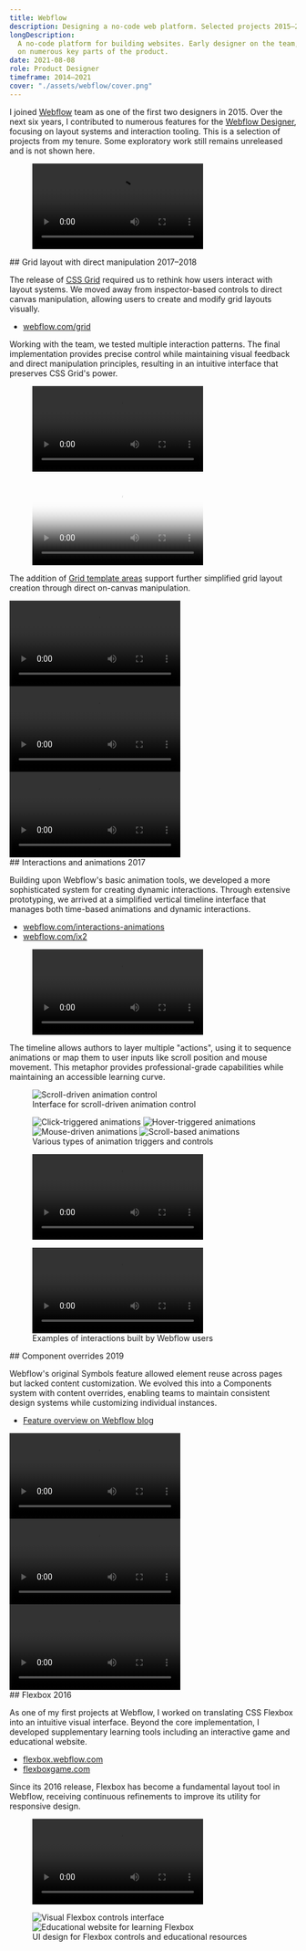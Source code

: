 ```yaml
---
title: Webflow
description: Designing a no-code web platform. Selected projects 2015–2021.
longDescription:
  A no-code platform for building websites. Early designer on the team, worked
  on numerous key parts of the product.
date: 2021-08-08
role: Product Designer
timeframe: 2014–2021
cover: "./assets/webflow/cover.png"
---
```







I joined [Webflow](https://webflow.com) team as one of the first two designers
in 2015. Over the next six years, I contributed to numerous features for the
[Webflow Designer](https://webflow.com/designer), focusing on layout systems and
interaction tooling. This is a selection of projects from my tenure. Some
exploratory work still remains unreleased and is not shown here.

<figure>
  <Video src={designerReel} className="aspect-square" />
  <figcaption>Webflow Designer interface</figcaption>
</figure>

<div class="col-[breakout] grid grid-cols-subgrid">
  ## Grid layout with direct manipulation
  <time datetime="2017" class="aside">
    2017–2018
  </time>
</div>

The release of
[CSS Grid](https://developer.mozilla.org/en-US/docs/Web/CSS/CSS_Grid_Layout)
required us to rethink how users interact with layout systems. We moved away
from inspector-based controls to direct canvas manipulation, allowing users to
create and modify grid layouts visually.

<ul class="aside">
  <li>
    <a target="_blank" rel="external" href="https://webflow.com/grid">
      webflow.com/grid
    </a>
  </li>
</ul>

Working with the team, we tested multiple interaction patterns. The final
implementation provides precise control while maintaining visual feedback and
direct manipulation principles, resulting in an intuitive interface that
preserves CSS Grid's power.

<figure>
  <Video src={gridReel} className="aspect-square" />
  <figcaption>Direct manipulation of CSS Grid layouts</figcaption>
</figure>

<figure class="breakout">
  <Video
    controls={true}
    autoplay={false}
    src={gridVideo}
    poster={gridVideoPoster.src}
  />
  <figcaption>Detailed walkthrough of CSS Grid features</figcaption>
</figure>

The addition of
[Grid template areas](https://developer.mozilla.org/en-US/docs/Web/CSS/CSS_Grid_Layout/Grid_Template_Areas)
support further simplified grid layout creation through direct on-canvas
manipulation.

<div class="breakout">
  <Tabs>
    <TabItem title="Defining areas">
      <Video src={gridAreas1} controls />
    </TabItem>
    <TabItem title="Positioning">
      <Video src={gridAreas2} controls />
    </TabItem>
    <TabItem title="Adjusting">
      <Video src={gridAreas3} controls />
    </TabItem>
  </Tabs>
</div>

<div class="col-[breakout] grid grid-cols-subgrid">
  ## Interactions and animations
  <time datetime="2017" class="aside">
    2017
  </time>
</div>

Building upon Webflow's basic animation tools, we developed a more sophisticated
system for creating dynamic interactions. Through extensive prototyping, we
arrived at a simplified vertical timeline interface that manages both time-based
animations and dynamic interactions.

<ul class="aside">
  <li>
    <a
      target="_blank"
      rel="external"
      href="https://webflow.com/interactions-animations"
    >
      webflow.com/interactions-animations
    </a>
  </li>
  <li>
    <a target="_blank" rel="external" href="https://webflow.com/ix2">
      webflow.com/ix2
    </a>
  </li>
</ul>

<figure>
  <Video src={ixReel} className="aspect-square" />
  <figcaption>Overview of the Interactions 2.0 system</figcaption>
</figure>

The timeline allows authors to layer multiple "actions", using it to sequence
animations or map them to user inputs like scroll position and mouse movement.
This metaphor provides professional-grade capabilities while maintaining an
accessible learning curve.

<figure>
  <Image src={ixMock} alt="Scroll-driven animation control" />
  <figcaption>Interface for scroll-driven animation control</figcaption>
</figure>

<figure class="breakout">
  <div class="grid grid-cols-2 gap-2 sm:grid-cols-4">
    <Image src={ixTimeline1} alt="Click-triggered animations" />
    <Image src={ixTimeline2} alt="Hover-triggered animations" />
    <Image src={ixTimeline3} alt="Mouse-driven animations" />
    <Image src={ixTimeline4} alt="Scroll-based animations" />
  </div>
  <figcaption>Various types of animation triggers and controls</figcaption>
</figure>

<figure class="breakout">
  <Video src={ixOverview} controls autoplay={false} />
  <figcaption>Detailed walkthrough of creating an animation</figcaption>
</figure>

<figure class="breakout">
  <div class="grid grid-cols-2 gap-2 sm:grid-cols-4">
    <Video src={ixDemoParallax} />
    <Video src={ixDemoFollow} />
    <Video src={ixDemoCubes} />
    <Video src={ixDemoHover} />
  </div>
  <figcaption>Examples of interactions built by Webflow users</figcaption>
</figure>

<div class="col-[breakout] grid grid-cols-subgrid">
  ## Component overrides
  <time datetime="2019" class="aside">
    2019
  </time>
</div>

Webflow's original Symbols feature allowed element reuse across pages but lacked
content customization. We evolved this into a Components system with content
overrides, enabling teams to maintain consistent design systems while
customizing individual instances.

<ul class="aside">
  <li>
    <a
      target="_blank"
      rel="external"
      href="https://webflow.com/blog/content-overrides-for-symbols"
    >
      Feature overview on Webflow blog
    </a>
  </li>
</ul>

<div class="breakout">
  <Tabs>
    <TabItem title="Defining overrides">
      <Video src={symbols1} />
    </TabItem>
    <TabItem title="Overriding">
      <Video src={symbols2} />
    </TabItem>
    <TabItem title="Master editing">
      <Video src={symbols3} />
    </TabItem>
  </Tabs>
</div>

<div class="col-[breakout] grid grid-cols-subgrid">
  ## Flexbox
  <time datetime="2016" class="aside">
    2016
  </time>
</div>

As one of my first projects at Webflow, I worked on translating CSS Flexbox into
an intuitive visual interface. Beyond the core implementation, I developed
supplementary learning tools including an interactive game and educational
website.

<ul class="aside">
  <li>
    <a target="_blank" rel="external" href="https://flexbox.webflow.com">
      flexbox.webflow.com
    </a>
  </li>
  <li>
    <a target="_blank" rel="external" href="https://www.flexboxgame.com">
      flexboxgame.com
    </a>
  </li>
</ul>

Since its 2016 release, Flexbox has become a fundamental layout tool in Webflow,
receiving continuous refinements to improve its utility for responsive design.

<figure class="breakout">
  <Video src={flexboxVideo} />
  <figcaption>Visual interface for CSS Flexbox controls</figcaption>
</figure>

<figure class="breakout">
  <div class="grid grid-cols-2 gap-2">
    <Image src={flexboxUi} alt="Visual Flexbox controls interface" />
    <Image src={flexboxSite} alt="Educational website for learning Flexbox" />
  </div>
  <figcaption>
    UI design for Flexbox controls and educational resources
  </figcaption>
</figure>
